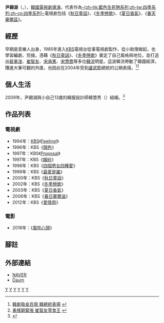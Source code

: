 {{藝人
| 姓名     = 尹錫湖
| 類型     = 導演
| 圖片     = 
| 圖片尺寸 = 
| 圖片簡介 = 
| 原名     =  
| 外文名   = 윤석호
| 外文     = ko
| 羅馬拼音 = Yoon Suk Ho
| 英文名   = 
| 綽號     = 
| 其他藝名 = 
| 國籍     = {{ROK}}
| 民族     = 
| 籍貫     = 
| 出生日期 = {{Birth date and age|1957|6|4}}
| 出生地點 = {{ROK-1948|short=yes}}[[首爾特別市|首爾特別市]]
| 職業     = [[導演|導演]]
| 語言     = [[韓語|韓語]]
| 教育程度 = [[建國大學|建國大學]]國語國文系學士<br />[[延世大學|延世大學]]延世大學新聞研究所
| 配偶= {{marriage|韓慧秀（한혜수）|2009}}
| 出身地   = 
| 出道作   = 
| 出道日期 = 
| 代表作   =  
| 活躍年代 = 
| 經紀公司 = Yoon's Color
}}

'''尹錫湖'''（{{lang-ko|'''윤석호'''}}，{{bd|1957年|6月4日}}），[[韓國|韓國]][[電視劇|電視劇]][[導演|導演]]，代表作為[[藍色生死戀|-{zh-hk:藍色生死戀系列;zh-tw:四季系列;zh-cn:四季系列}-]]電視劇包括《[[秋日童話|秋日童話]]》、《[[冬季戀歌|冬季戀歌]]》、《[[夏日香氣|夏日香氣]]》、《[[春天華爾茲|春天華爾茲]]》。

== 經歷 ==
早期是音樂人出身，1985年進入[[韓國放送公社|KBS]]電視台從事電視劇製作，從小助理做起，也學習編劇、剪接。憑藉《[[秋日童話|秋日童話]]》、《[[冬季戀歌|冬季戀歌]]》奠定了自己風格與地位，並打造出[[裴勇浚|裴勇浚]]、[[崔智友|崔智友]]、[[宋承憲|宋承憲]]、[[宋慧喬|宋慧喬]]等多位[[韓流|韓流]]明星。這波韓流帶動了韓國經濟，賺進大筆可觀的外匯，也因此在2004年受到[[盧武鉉|盧武鉉]]總統的公開表揚。<ref>[http://www.libertytimes.com.tw/2004/new/sep/25/today-fshow4.htm 韓劇吸金百億 韓總統表揚] {{webarchive|url=https://web.archive.org/web/20050427185544/http://www.libertytimes.com.tw/2004/new/sep/25/today-fshow4.htm |date=2005-04-27 }}</ref><ref>[http://www.libertytimes.com.tw/2006/new/jul/2/today-show10.htm 勇樣窮緊張 崔智友零食王] {{webarchive|url=https://web.archive.org/web/20101203042632/http://www.libertytimes.com.tw/2006/new/jul/2/today-show10.htm |date=2010-12-03 }}</ref>
== 個人生活 ==
2009年，尹錫湖與小自己13歲的韓服設計師韓慧秀（{{lang|ko|한혜수}}）結婚。<ref>{{Cite web |url=http://cn.chosun.com/big5/site/data/html_dir/2009/01/12/20090112000013.html |title=名導尹錫瑚舉行婚禮 眾星捧場祝賀 |accessdate=2014-01-03 |archive-date=2014-01-04 |archive-url=https://web.archive.org/web/20140104100031/http://cn.chosun.com/big5/site/data/html_dir/2009/01/12/20090112000013.html |dead-url=no }}</ref>
== 作品列表 ==
=== 電視劇 ===
*1994年：[[韓國放送公社|KBS]]《[[Feeling!|Feeling!]]》
*1996年：KBS《[[顏色_(電視劇)|顏色]]》
*1997年：KBS《[[Proposal|Proposal]]》
*1997年：KBS《[[婚紗_(韓國電視劇)|婚紗]]》
*1998年：KBS《[[四個男女四種愛|四個男女四種愛]]》
*1999年：KBS《[[最愛是誰|最愛是誰]]》
*2000年：KBS《[[秋日童話|秋日童話]]》
*2002年：KBS《[[冬季戀歌|冬季戀歌]]》
*2003年：KBS《[[夏日香氣|夏日香氣]]》
*2006年：KBS《[[春日華爾滋|春日華爾滋]]》
*2012年：KBS《[[愛情雨|愛情雨]]》

=== 電影 ===
*2018年：《[[風吹心頭|風吹心頭]]》

== 腳註 ==
{{reflist}}

== 外部連結 ==
*[http://people.search.naver.com/search.naver?where=nexearch&query=%EC%9C%A4%EC%84%9D%ED%98%B8&sm=tab_txc&ie=utf8&key=PeopleService&os=102862 NAVER] {{Wayback|url=http://people.search.naver.com/search.naver?where=nexearch&query=%EC%9C%A4%EC%84%9D%ED%98%B8&sm=tab_txc&ie=utf8&key=PeopleService&os=102862 |date=20140104003846 }}{{ko}}
*[http://movie.daum.net/movieperson/Summary.do?personId=14402 Daum] {{Wayback|url=http://movie.daum.net/movieperson/Summary.do?personId=14402 |date=20140103192022 }}{{ko}}

{{Pan Entertainment}}
{{百想藝術大賞電視部門導演賞}}
[[Category:韓國導演|Y]]
[[Category:韓國電視劇導演|Y]]
[[Category:建國大學校友|Y]]
[[Category:延世大學校友|Y]]
[[Category:首爾特別市出身人物|Y]]
[[Category:尹姓|Y]]